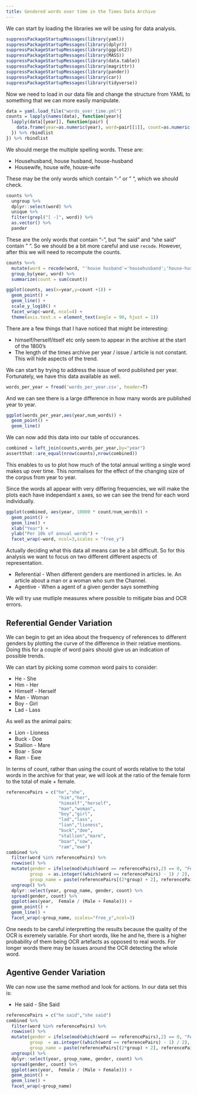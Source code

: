 ```yaml
---
title: Gendered words over time in the Times Data Archive
---
```



We can start by loading the libraries we will be using for data analysis. 

```r
suppressPackageStartupMessages(library(yaml))
suppressPackageStartupMessages(library(dplyr))
suppressPackageStartupMessages(library(ggplot2))
suppressPackageStartupMessages(library(MASS))
suppressPackageStartupMessages(library(data.table))
suppressPackageStartupMessages(library(magrittr))
suppressPackageStartupMessages(library(pander))
suppressPackageStartupMessages(library(car))
suppressPackageStartupMessages(library(tidyverse))
```


Now we need to load in our data file and change the structure from YAML
to something that we can more easily manipulate.

```r
data = yaml.load_file("words_over_time.yml")
counts = lapply(names(data), function(year){
  lapply(data[[year]], function(pair) {
    data.frame(year=as.numeric(year), word=pair[[1]], count=as.numeric(pair[[2]]))
  }) %>% rbindlist
}) %>% rbindlist
```

We should merge the multiple spelling words. These are:

   * Househusband, house husband, house-husband
   * Housewife, house wife, house-wife

These may be the only words which contain "-" or " ", which we should check.

```r
counts %>% 
  ungroup %>%
  dplyr::select(word) %>% 
  unique %>%
  filter(grepl("[ -]", word)) %>% 
  as.vector() %>% 
  pander
```

These are the only words that contain "-", but "he said" and "she said" contain " ". So we should be a bit more careful and use `recode`. However, after
this we will need to recompute the counts.

```r
counts %<>%
  mutate(word = recode(word, "'house husband'='househusband';'house-husband'='househusband';'house wife'='housewife';'house-wife'='housewife'")) %>%
  group_by(year, word) %>%
  summarize(count = sum(count))
```
 

```r
ggplot(counts, aes(x=year,y=count +1)) + 
  geom_point() +
  geom_line() +
  scale_y_log10() +
  facet_wrap(~word, ncol=4) + 
  theme(axis.text.x = element_text(angle = 90, hjust = 1))
```

There are a few things that I have noticed that might be interesting:

   * himself/herself/itself etc only seem to appear in the archive at the start of the 1800's
   * The length of the times archive per year / issue / article is not constant. This will hide aspects of the trend. 
   
We can start by trying to address the issue of word published per year. Fortunately, we have this data available as well.

```r
words_per_year = fread('words_per_year.csv', header=T)
```

And we can see there is a large difference in how many words are published year to year.

```r
ggplot(words_per_year,aes(year,num_words)) +
  geom_point() + 
  geom_line()
```

We can now add this data into our table of occurances.

```r
combined = left_join(counts,words_per_year,by="year")
assertthat::are_equal(nrow(counts),nrow(combined))
```

This enables to us to plot how much of the total annual writing a single word makes up over time.
This normalises for the effect of the changing size of the corpus from year to year.

Since the words all appear with very differing frequencies, we will make the plots each have 
independant x axes, so we can see the trend for each word individually.

```r
ggplot(combined, aes(year, 10000 * count/num_words)) +
  geom_point() + 
  geom_line() +
  xlab("Year") + 
  ylab("Per 10k of annual words") +
  facet_wrap(~word, ncol=3,scales = "free_y")
```

Actually deciding what this data all means can be a bit difficult. 
So for this analysis we want to focus on two different different aspects of representation. 

   * Referential - When different genders are mentioned in articles. Ie. An article about a man or a woman who sum the Channel. 
   * Agentive - When a agent of a given gender says something
   
We will try use mutliple measures where possible to mitigate bias and OCR errors. 


## Referential Gender Variation

We can begin to get an idea about the frequency of references to different genders by plotting the curve of the difference in 
their relative mentions. Doing this for a couple of word pairs should give us an indication of possible trends.

We can start by picking some common word pairs to consider:

   * He - She
   * Him - Her
   * Himself - Herself
   * Man - Woman
   * Boy - Girl
   * Lad - Lass
   
As well as the animal pairs: 

 * Lion - Lioness
 * Buck - Doe
 * Stallion - Mare
 * Boar - Sow
 * Ram - Ewe
 
In terms of count, rather than using the count of words relative to the total words in the archive 
for that year, we will look at the ratio of the female form to the total of male + female. 
 
```r
referencePairs = c("he","she",
                    "him","her",
                    "himself","herself",
                    "man","woman",
                    "boy","girl",
                    "lad","lass",
                    "lion","lioness",
                    "buck","doe",
                    "stallion","mare",
                    "boar","sow",
                    "ram","ewe")
combined %>% 
  filter(word %in% referencePairs) %>% 
  rowwise() %>% 
  mutate(gender = ifelse(mod(which(word == referencePairs),2) == 0, "Female", "Male"),
         group  = as.integer((which(word == referencePairs) - 1) / 2),
         group_name = paste(referencePairs[(2*group) + 2], referencePairs[(2*group) + 1], sep = ' - ')) %>% 
  ungroup() %>%
  dplyr::select(year, group_name, gender, count) %>% 
  spread(gender, count) %>% 
  ggplot(aes(year,  Female / (Male + Female))) +
  geom_point() + 
  geom_line() + 
  facet_wrap(~group_name, scales="free_y",ncol=3)
```

One needs to be careful interpretting the results because the quality of the OCR is exremely variable. For short words,
like he and he, there is a higher probability of them being OCR artefacts as opposed to real words. For longer words there
may be issues around the OCR detecting the whole word. 

## Agentive Gender Variation

We can now use the same method and look for actions. In our data set this is:

   * He said - She Said
   
```r
referencePairs = c("he said","she said")
combined %>% 
  filter(word %in% referencePairs) %>% 
  rowwise() %>% 
  mutate(gender = ifelse(mod(which(word == referencePairs),2) == 0, "Female", "Male"),
         group  = as.integer((which(word == referencePairs) - 1) / 2),
         group_name = paste(referencePairs[(2*group) + 2], referencePairs[(2*group) + 1], sep = ' - ')) %>% 
  ungroup() %>%
  dplyr::select(year, group_name, gender, count) %>% 
  spread(gender, count) %>%
  ggplot(aes(year,  Female / (Male + Female))) +
  geom_point() + 
  geom_line() + 
  facet_wrap(~group_name)
```